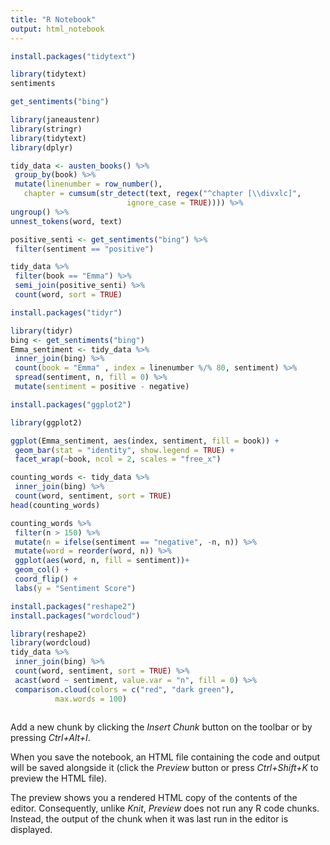 ```yaml
---
title: "R Notebook"
output: html_notebook
---
```


```r
install.packages("tidytext")
```

```r
library(tidytext)
sentiments
```

```r
get_sentiments("bing")
```

```r
library(janeaustenr)
library(stringr)
library(tidytext)
library(dplyr)
```

```r

tidy_data <- austen_books() %>%
 group_by(book) %>%
 mutate(linenumber = row_number(),
   chapter = cumsum(str_detect(text, regex("^chapter [\\divxlc]", 
                          ignore_case = TRUE)))) %>%
ungroup() %>%
unnest_tokens(word, text)

```


```r
positive_senti <- get_sentiments("bing") %>%
 filter(sentiment == "positive")

tidy_data %>%
 filter(book == "Emma") %>%
 semi_join(positive_senti) %>%
 count(word, sort = TRUE)
```

```r
install.packages("tidyr")
```

```r
library(tidyr)
bing <- get_sentiments("bing")
Emma_sentiment <- tidy_data %>%
 inner_join(bing) %>%
 count(book = "Emma" , index = linenumber %/% 80, sentiment) %>%
 spread(sentiment, n, fill = 0) %>%
 mutate(sentiment = positive - negative)
```
```r
install.packages("ggplot2")
```

```r
library(ggplot2)

ggplot(Emma_sentiment, aes(index, sentiment, fill = book)) +
 geom_bar(stat = "identity", show.legend = TRUE) +
 facet_wrap(~book, ncol = 2, scales = "free_x")
```

```r
counting_words <- tidy_data %>%
 inner_join(bing) %>%
 count(word, sentiment, sort = TRUE)
head(counting_words)
```

```r
counting_words %>%
 filter(n > 150) %>%
 mutate(n = ifelse(sentiment == "negative", -n, n)) %>%
 mutate(word = reorder(word, n)) %>%
 ggplot(aes(word, n, fill = sentiment))+
 geom_col() +
 coord_flip() +
 labs(y = "Sentiment Score")
```

```r
install.packages("reshape2")
install.packages("wordcloud")
```

```r
library(reshape2)
library(wordcloud)
tidy_data %>%
 inner_join(bing) %>%
 count(word, sentiment, sort = TRUE) %>%
 acast(word ~ sentiment, value.var = "n", fill = 0) %>%
 comparison.cloud(colors = c("red", "dark green"),
          max.words = 100)
```

```r

```

Add a new chunk by clicking the *Insert Chunk* button on the toolbar or by pressing *Ctrl+Alt+I*.

When you save the notebook, an HTML file containing the code and output will be saved alongside it (click the *Preview* button or press *Ctrl+Shift+K* to preview the HTML file).

The preview shows you a rendered HTML copy of the contents of the editor. Consequently, unlike *Knit*, *Preview* does not run any R code chunks. Instead, the output of the chunk when it was last run in the editor is displayed.
